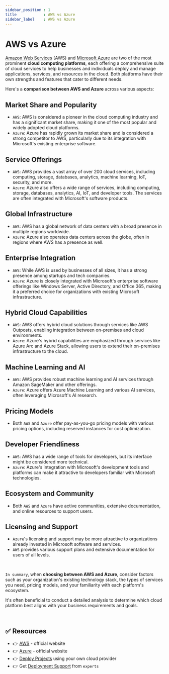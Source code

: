 ```yaml
---
sidebar_position : 1
title            : AWS vs Azure
sidebar_label    : AWS vs Azure
---
```


# AWS vs Azure

[Amazon Web Services](https://aws.amazon.com/) (AWS) and [Microsoft Azure](https://azure.microsoft.com/en-us/) are two of the most prominent **cloud computing platforms**, 
each offering a comprehensive suite of cloud services to help businesses and individuals deploy and manage applications, services, and resources in the cloud. Both platforms have their own strengths and features that cater to different needs. 

Here's a **comparison between AWS and Azure** across various aspects:

## **Market Share and Popularity**

- `AWS`: AWS is considered a pioneer in the cloud computing industry and has a significant market share, making it one of the most popular and widely adopted cloud platforms.
- `Azure`: Azure has rapidly grown its market share and is considered a strong competitor to AWS, particularly due to its integration with Microsoft's existing enterprise software.

## **Service Offerings**

- `AWS`: AWS provides a vast array of over 200 cloud services, including computing, storage, databases, analytics, machine learning, IoT, security, and more.
- `Azure`: Azure also offers a wide range of services, including computing, storage, databases, analytics, AI, IoT, and developer tools. The services are often integrated with Microsoft's software products.

## **Global Infrastructure**

- `AWS`: AWS has a global network of data centers with a broad presence in multiple regions worldwide.
- `Azure`: Azure also operates data centers across the globe, often in regions where AWS has a presence as well.

## **Enterprise Integration**

- `AWS`: While AWS is used by businesses of all sizes, it has a strong presence among startups and tech companies.
- `Azure`: Azure is closely integrated with Microsoft's enterprise software offerings like Windows Server, Active Directory, and Office 365, making it a preferred choice for organizations with existing Microsoft infrastructure.

## **Hybrid Cloud Capabilities**

- `AWS`: AWS offers hybrid cloud solutions through services like AWS Outposts, enabling integration between on-premises and cloud environments.
- `Azure`: Azure's hybrid capabilities are emphasized through services like Azure Arc and Azure Stack, allowing users to extend their on-premises infrastructure to the cloud.

## **Machine Learning and AI**

- `AWS`: AWS provides robust machine learning and AI services through Amazon SageMaker and other offerings.
- `Azure`: Azure offers Azure Machine Learning and various AI services, often leveraging Microsoft's AI research.

## **Pricing Models**

- Both `AWS` and `Azure` offer pay-as-you-go pricing models with various pricing options, including reserved instances for cost optimization.

## **Developer Friendliness**

- `AWS`: AWS has a wide range of tools for developers, but its interface might be considered more technical.
- `Azure`: Azure's integration with Microsoft's development tools and platforms can make it attractive to developers familiar with Microsoft technologies.

## **Ecosystem and Community**

- Both `AWS` and `Azure` have active communities, extensive documentation, and online resources to support users.

## **Licensing and Support**

- `Azure`'s licensing and support may be more attractive to organizations already invested in Microsoft software and services.
- `AWS` provides various support plans and extensive documentation for users of all levels.

<br />

`In summary`, when **choosing between AWS and Azure**, consider factors such as your organization's existing technology stack, the types of services you need, pricing models, 
and your familiarity with each platform's ecosystem. 

It's often beneficial to conduct a detailed analysis to determine which cloud platform best aligns with your business requirements and goals.

<br />

## ✅ Resources

- 👉 [AWS](https://aws.amazon.com/) - official website
- 👉 [Azure](https://azure.microsoft.com/en-us/) - official website
- 👉 [Deploy Projects](https://deploypro.dev/) using your own cloud provider
- 👉 Get [Deployment Support](https://deploypro.dev/support/) from `experts` 
